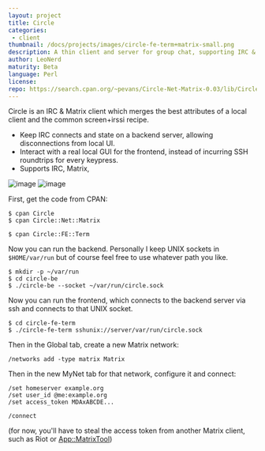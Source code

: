 ```yaml
---
layout: project
title: Circle
categories: 
 - client
thumbnail: /docs/projects/images/circle-fe-term+matrix-small.png
description: A thin client and server for group chat, supporting IRC & Matrix
author: LeoNerd
maturity: Beta
language: Perl
license: 
repo: https://search.cpan.org/~pevans/Circle-Net-Matrix-0.03/lib/Circle/Net/Matrix.pm
---
```


Circle is an IRC & Matrix client which merges the best attributes of a local client and the common screen+irssi recipe.

* Keep IRC connects and state on a backend server, allowing disconnections from local UI.
* Interact with a real local GUI for the frontend, instead of incurring SSH roundtrips for every keypress.
* Supports IRC, Matrix,

![image](http://www.leonerd.org.uk/code/circle/circle-two-fes.png)
![image](/docs/projects/images/circle-fe-term+matrix.png)

First, get the code from CPAN:

```
$ cpan Circle
$ cpan Circle::Net::Matrix

$ cpan Circle::FE::Term
```

Now you can run the backend. Personally I keep UNIX sockets in `$HOME/var/run` but of course feel free to use whatever path you like.

```
$ mkdir -p ~/var/run
$ cd circle-be
$ ./circle-be --socket ~/var/run/circle.sock
```

Now you can run the frontend, which connects to the backend server via ssh and connects to that UNIX socket.

```
$ cd circle-fe-term
$ ./circle-fe-term sshunix://server/var/run/circle.sock
```

Then in the Global tab, create a new Matrix network:

```
/networks add -type matrix Matrix
```

Then in the new MyNet tab for that network, configure it and connect:

```
/set homeserver example.org
/set user_id @me:example.org
/set access_token MDAxABCDE...

/connect
```

(for now, you'll have to steal the access token from another Matrix client, such as Riot or [App::MatrixTool](https://metacpan.org/pod/App::MatrixTool))


